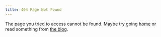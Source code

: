 ```yaml
---
title: 404 Page Not Found
---
```



<style global jsx>
    {`
        :root {
            --wash-color: ${Atoms.colors.highlight} !important;
            --text-color: ${Atoms.colors.text} !important;
        }
    `}
</style>

The page you tried to access cannot be found. Maybe try going [home](/) or read
something from [the blog](/blog).
